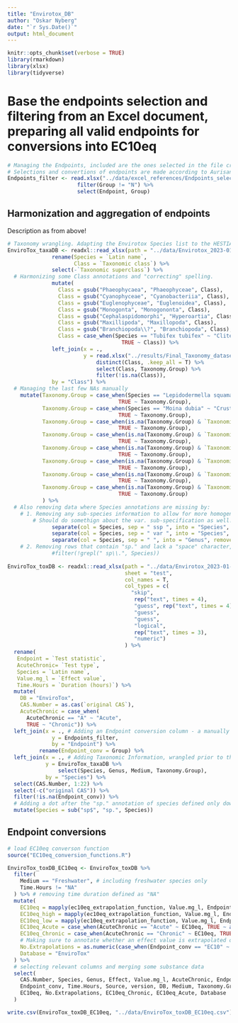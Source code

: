```yaml
---
title: "Envirotox_DB"
author: "Oskar Nyberg"
date: "`r Sys.Date()`"
output: html_document
---
```


```r
knitr::opts_chunk$set(verbose = TRUE)
library(rmarkdown)
library(xlsx)
library(tidyverse)
```


# Base the endpoints selection and filtering from an Excel document, preparing all valid endpoints for conversions into EC10eq
```r
# Managing the Endpoints, included are the ones selected in the file created in the operation above.
# Selections and convertions of endpoints are made according to Aurisano et al., 2019
Endpoints_filter <- read.xlsx("../data/excel_references/Endpoints_selector.xlsx", sheetIndex = 1, header = T)%>% 
                      filter(Group != "N") %>% 
                      select(Endpoint, Group)
```

## Harmonization and aggregation of endpoints 
Description as from above!
```r


# Taxonomy wrangling. Adapting the Envirotox Species list to the HESTIA species list.
EnviroTox_taxaDB <- readxl::read_xlsx(path = "../data/Envirotox_2023-01-10/envirotox_DB_20230110081208.xlsx",sheet = "taxonomy", col_names = T) %>% 
              rename(Species = `Latin name`,
                     Class = `Taxonomic class`) %>%
              select(-`Taxonomic superclass`) %>% 
  # Harmonizing some Class annotations and "correcting" spelling.
              mutate(
                Class = gsub("Phaeophycaea", "Phaeophyceae", Class),
                Class = gsub("Cyanophyceae", "Cyanobacteriia", Class),
                Class = gsub("Euglenophyceae", "Euglenoidea", Class),
                Class = gsub("Monogonta", "Monogononta", Class),
                Class = gsub("Cephalaspidomorphi", "Hyperoartia", Class),
                Class = gsub("Maxillipoda", "Maxillopoda", Class),
                Class = gsub("Branchiopoda\\?", "Branchiopoda", Class),
                Class = case_when(Species == "Tubifex tubifex" ~ "Clitellata", 
                                    TRUE ~ Class)) %>% 
              left_join(x = .,
                        y = read.xlsx("../results/Final_Taxonomy_dataset.xlsx", sheetName = "Data1", header = T) %>% 
                            distinct(Class, .keep_all = T) %>% 
                            select(Class, Taxonomy.Group) %>% 
                            filter(!is.na(Class)),
              by = "Class") %>% 
  # Managing the last few NAs manually
    mutate(Taxonomy.Group = case_when(Species == "Lepidodermella squamatum" ~ "Others", 
                                   TRUE ~ Taxonomy.Group),
           Taxonomy.Group = case_when(Species == "Moina dubia" ~ "Crustacean", 
                                   TRUE ~ Taxonomy.Group),
           Taxonomy.Group = case_when(is.na(Taxonomy.Group) & `Taxonomic phylum or division` == "Annelida" ~ "Annellidae", 
                                   TRUE ~ Taxonomy.Group),
           Taxonomy.Group = case_when(is.na(Taxonomy.Group) & `Taxonomic phylum or division` == "Rotifera" ~ "Rotifera", 
                                   TRUE ~ Taxonomy.Group),
           Taxonomy.Group = case_when(is.na(Taxonomy.Group) & `Taxonomic phylum or division` == "Nemata" ~ "Others", 
                                   TRUE ~ Taxonomy.Group),
           Taxonomy.Group = case_when(is.na(Taxonomy.Group) & `Taxonomic phylum or division` == "Ciliophora" ~ "Others", 
                                   TRUE ~ Taxonomy.Group),
           Taxonomy.Group = case_when(is.na(Taxonomy.Group) & `Taxonomic phylum or division` == "Chlorophyta" ~ "Algae", 
                                   TRUE ~ Taxonomy.Group),
           Taxonomy.Group = case_when(is.na(Taxonomy.Group) & `Taxonomic phylum or division` == "Rhodophycota" ~ "Algae", 
                                   TRUE ~ Taxonomy.Group)
           ) %>% 
  # Also removing data where Species annotations are missing by:
    # 1. Removing any sub-species information to allow for more homogenus species averaging
        # Should do somethign about the var. sub-specification as well!!
              separate(col = Species, sep = " ssp ", into = "Species", remove = F, convert = T) %>% 
              separate(col = Species, sep = " var ", into = "Species", remove = F, convert = T) %>% 
              separate(col = Species, sep = " ", into = "Genus", remove = F, convert = T) #%>% 
    # 2. Removing rows that contain "sp." and lack a "space" character, but keeping "spp" annotations.
              #filter(!grepl(" sp\\.", Species))
  
EnviroTox_toxDB <- readxl::read_xlsx(path = "../data/Envirotox_2023-01-10/envirotox_DB_20230110081208.xlsx", 
                                     sheet = "test", 
                                     col_names = T, 
                                     col_types = c(
                                       "skip", 
                                        rep("text", times = 4), 
                                        "guess", rep("text", times = 4), 
                                        "guess", 
                                        "guess", 
                                        "logical", 
                                        rep("text", times = 3), 
                                        "numeric")
                                     ) %>% 
  rename(
   Endpoint = `Test statistic`,
   AcuteChronic= `Test type`,
   Species = `Latin name`,
   Value.mg_l = `Effect value`,
   Time.Hours = `Duration (hours)`) %>% 
  mutate(
    DB = "EnviroTox",
    CAS.Number = as.cas(`original CAS`),
    AcuteChronic = case_when(
      AcuteChronic == "A" ~ "Acute",
      TRUE ~ "Chronic")) %>% 
  left_join(x = ., # Adding an Endpoint conversion column - a manually curated .xlsx file with annotations for endpoints conversion IDs
              y = Endpoints_filter, 
              by = "Endpoint") %>% 
          rename(Endpoint_conv = Group) %>% 
  left_join(x = ., # Adding Taxonomic Information, wrangled prior to this operation.
            y = EnviroTox_taxaDB %>% 
                select(Species, Genus, Medium, Taxonomy.Group),
            by = "Species") %>%
  select(CAS.Number, 1:22) %>% 
  select(-c("original CAS")) %>% 
  filter(!is.na(Endpoint_conv)) %>% 
  # Adding a dot after the "sp." annotation of species defined only down to genus.
  mutate(Species = sub("sp$", "sp.", Species))

```

## Endpoint conversions
```r
# load EC10eq converson function
source("EC10eq_conversion_functions.R")

EnviroTox_toxDB_EC10eq <- EnviroTox_toxDB %>% 
  filter(
    Medium == "Freshwater", # including freshwater species only
    Time.Hours != "NA"
  ) %>% # removing time duration defined as "NA"
  mutate(
    EC10eq = mapply(ec10eq_extrapolation_function, Value.mg_l, Endpoint, AcuteChronic, Taxonomy.Group, "extpl"),
    EC10eq_high = mapply(ec10eq_extrapolation_function, Value.mg_l, Endpoint, AcuteChronic, Taxonomy.Group, "high_CI"),
    EC10eq_low = mapply(ec10eq_extrapolation_function, Value.mg_l, Endpoint, AcuteChronic, Taxonomy.Group, "low_CI"),
    EC10eq_Acute = case_when(AcuteChronic == "Acute" ~ EC10eq, TRUE ~ as.numeric(NA)),
    EC10eq_Chronic = case_when(AcuteChronic == "Chronic" ~ EC10eq, TRUE ~ as.numeric(NA)),
    # Making sure to annotate whether an effect value is extrapolated or not for downstream applications.
    No.Extrapolations = as.numeric(case_when(Endpoint_conv == "EC10" ~ 0, TRUE ~ 1)), 
    Database = "EnviroTox"
  ) %>%  
  # selecting relevant columns and merging some substance data
  select(
    CAS.Number, Species, Genus, Effect, Value.mg_l, AcuteChronic, Endpoint, 
    Endpoint_conv, Time.Hours, Source, version, DB, Medium, Taxonomy.Group, 
    EC10eq, No.Extrapolations, EC10eq_Chronic, EC10eq_Acute, Database
  )  

write.csv(EnviroTox_toxDB_EC10eq, "../data/EnviroTox_toxDB_EC10eq.csv")

```